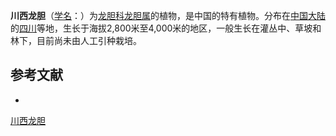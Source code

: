 {{Speciesbox
| name = 川西龙胆
| status = 
| status_system = 
| image =
| genus = Gentiana
| species = wilsonii
| authority = Marq.
}}

'''川西龙胆'''（[[学名|学名]]：{{lang|la|''Gentiana wilsonii''}}）为[[龙胆科|龙胆科]][[龙胆属|龙胆属]]的植物，是中国的特有植物。分布在[[中国大陆|中国大陆]]的[[四川|四川]]等地，生长于海拔2,800米至4,000米的地区，一般生长在灌丛中、草坡和林下，目前尚未由人工引种栽培。

== 参考文献 ==
<div class="references-small">
* {{cite web| url =http://www.bioinfo.cn/db05/KmzwSpecies.php?action=view&id=8184| title =川西龙胆| work =《中国高等植物数据库全库》| publisher =中国科学院微生物研究所| author =昆明植物研究所| accessdate =2009-02-24| deadurl =yes| archiveurl =https://web.archive.org/web/20160305110209/http://www.bioinfo.cn/db05/KmzwSpecies.php?action=view&id=8184| archivedate =2016-03-05}}
</div>
{{Taxonbar|from=Q11055933}}

[[Category:龙胆属|川西龙胆]]


{{植物小作品}}